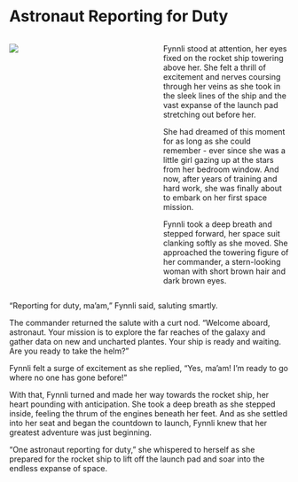 # Astronaut Reporting for Duty 

::: columns
::: {.column width="48%"}
![](../img/fynnli2.webp)
:::
::: {.column width="2%"}
:::
::: {.column width="48%"}

Fynnli stood at attention, her eyes fixed on the rocket ship towering above her. She felt a thrill of excitement and nerves coursing through her veins as she took in the sleek lines of the ship and the vast expanse of the launch pad stretching out before her. 

She had dreamed of this moment for as long as she could remember - ever since she was a little girl gazing up at the stars from her bedroom window. And now, after years of training and hard work, she was finally about to embark on her first space mission. 

Fynnli took a deep breath and stepped forward, her space suit clanking softly as she moved. She approached the towering figure of her commander, a stern-looking woman with short brown hair and dark brown eyes. 

:::
:::

“Reporting for duty, ma’am,” Fynnli said, saluting smartly.

The commander returned the salute with a curt nod. “Welcome aboard, astronaut. Your mission is to explore the far reaches of the galaxy and gather data on new and uncharted plantes. Your ship is ready and waiting. Are you ready to take the helm?”

Fynnli felt a surge of excitement as she replied, “Yes, ma’am! I’m ready to go where no one has gone before!”

With that, Fynnli turned and made her way towards the rocket ship, her heart pounding with anticipation. She took a deep breath as she stepped inside, feeling the thrum of the engines beneath her feet. And as she settled into her seat and began the countdown to launch, Fynnli knew that her greatest adventure was just beginning. 

“One astronaut reporting for duty,” she whispered to herself as she prepared for the rocket ship to lift off the launch pad and soar into the endless expanse of space. 
